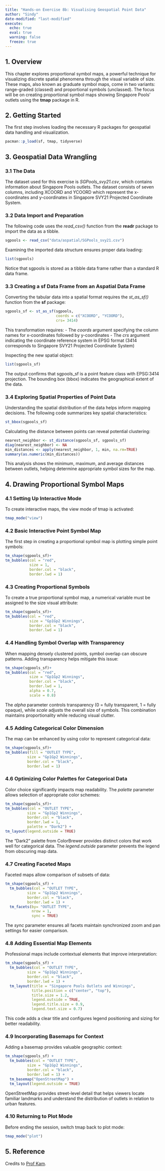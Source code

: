```yaml
---
title: "Hands-on Exercise 8b: Visualising Geospatial Point Data"
author: "Sindy"
date-modified: "last-modified"
execute:
  echo: true
  eval: true
  warning: false
  freeze: true
---
```


## 1. Overview

This chapter explores proportional symbol maps, a powerful technique for visualizing discrete spatial phenomena through the visual variable of size. These maps, also known as graduate symbol maps, come in two variants: range-graded (classed) and proportional symbols (unclassed). The focus will be on creating proportional symbol maps showing Singapore Pools' outlets using the **tmap** package in R.


## 2. Getting Started

The first step involves loading the necessary R packages for geospatial data handling and visualization.

```r
pacman::p_load(sf, tmap, tidyverse)
```

## 3. Geospatial Data Wrangling

### 3.1 The Data

The dataset used for this exercise is *SGPools_svy21.csv*, which contains information about Singapore Pools outlets. The dataset consists of seven columns, including XCOORD and YCOORD which represent the x-coordinates and y-coordinates in Singapore SVY21 Projected Coordinate System.

### 3.2 Data Import and Preparation

The following code uses the *read_csv()* function from the **readr** package to import the data as a tibble.

```r
sgpools <- read_csv("data/aspatial/SGPools_svy21.csv")
```

Examining the imported data structure ensures proper data loading:

```r
list(sgpools) 
```

Notice that sgpools is stored as a tibble data frame rather than a standard R data frame.

### 3.3 Creating a **sf** Data Frame from an Aspatial Data Frame

Converting the tabular data into a spatial format requires the *st_as_sf()* function from the **sf** package:

```r
sgpools_sf <- st_as_sf(sgpools, 
                       coords = c("XCOORD", "YCOORD"),
                       crs= 3414)
```

This transformation requires: - The *coords* argument specifying the column names for x-coordinates followed by y-coordinates - The *crs* argument indicating the coordinate reference system in EPSG format (3414 corresponds to Singapore SVY21 Projected Coordinate System)

Inspecting the new spatial object:

```r
list(sgpools_sf)
```

The output confirms that sgpools_sf is a point feature class with EPSG:3414 projection. The bounding box (bbox) indicates the geographical extent of the data.

### 3.4 Exploring Spatial Properties of Point Data

Understanding the spatial distribution of the data helps inform mapping decisions. The following code summarizes key spatial characteristics:

```r
st_bbox(sgpools_sf)
```

Calculating the distance between points can reveal potential clustering:

```r
nearest_neighbor <- st_distance(sgpools_sf, sgpools_sf)
diag(nearest_neighbor) <- NA
min_distances <- apply(nearest_neighbor, 1, min, na.rm=TRUE)
summary(as.numeric(min_distances))
```

This analysis shows the minimum, maximum, and average distances between outlets, helping determine appropriate symbol sizes for the map.

## 4. Drawing Proportional Symbol Maps

### 4.1 Setting Up Interactive Mode

To create interactive maps, the view mode of tmap is activated:

```r
tmap_mode("view")
```

### 4.2 Basic Interactive Point Symbol Map

The first step in creating a proportional symbol map is plotting simple point symbols:

```r
tm_shape(sgpools_sf)+
tm_bubbles(col = "red",
           size = 1,
           border.col = "black",
           border.lwd = 1)
```

### 4.3 Creating Proportional Symbols

To create a true proportional symbol map, a numerical variable must be assigned to the size visual attribute:

```r
tm_shape(sgpools_sf)+
tm_bubbles(col = "red",
           size = "Gp1Gp2 Winnings",
           border.col = "black",
           border.lwd = 1)
```

### 4.4 Handling Symbol Overlap with Transparency

When mapping densely clustered points, symbol overlap can obscure patterns. Adding transparency helps mitigate this issue:

```r
tm_shape(sgpools_sf)+
tm_bubbles(col = "red",
           size = "Gp1Gp2 Winnings",
           border.col = "black",
           border.lwd = 1,
           alpha = 0.7,
           scale = 0.8)
```

The *alpha* parameter controls transparency (0 = fully transparent, 1 = fully opaque), while *scale* adjusts the overall size of symbols. This combination maintains proportionality while reducing visual clutter.

### 4.5 Adding Categorical Color Dimension

The map can be enhanced by using color to represent categorical data:

```r
tm_shape(sgpools_sf)+
tm_bubbles(fill = "OUTLET TYPE", 
          size = "Gp1Gp2 Winnings",
          border.col = "black",
          border.lwd = 1)
```

### 4.6 Optimizing Color Palettes for Categorical Data

Color choice significantly impacts map readability. The *palette* parameter allows selection of appropriate color schemes:

```r
tm_shape(sgpools_sf)+
tm_bubbles(col = "OUTLET TYPE", 
          size = "Gp1Gp2 Winnings",
          border.col = "black",
          border.lwd = 1,
          palette = "Dark2") +
tm_layout(legend.outside = TRUE)
```

The "Dark2" palette from ColorBrewer provides distinct colors that work well for categorical data. The *legend.outside* parameter prevents the legend from obscuring map data.

### 4.7 Creating Faceted Maps

Faceted maps allow comparison of subsets of data:

```r
tm_shape(sgpools_sf) +
  tm_bubbles(col = "OUTLET TYPE", 
          size = "Gp1Gp2 Winnings",
          border.col = "black",
          border.lwd = 1) +
  tm_facets(by= "OUTLET TYPE",
            nrow = 1,
            sync = TRUE)
```

The *sync* parameter ensures all facets maintain synchronized zoom and pan settings for easier comparison.

### 4.8 Adding Essential Map Elements

Professional maps include contextual elements that improve interpretation:

```r
tm_shape(sgpools_sf) +
  tm_bubbles(col = "OUTLET TYPE", 
          size = "Gp1Gp2 Winnings",
          border.col = "black",
          border.lwd = 1) +
  tm_layout(title = "Singapore Pools Outlets and Winnings",
            title.position = c("center", "top"),
            title.size = 1.2,
            legend.outside = TRUE,
            legend.title.size = 0.9,
            legend.text.size = 0.7)
```

This code adds a clear title and configures legend positioning and sizing for better readability.

### 4.9 Incorporating Basemaps for Context

Adding a basemap provides valuable geographic context:

```r
tm_shape(sgpools_sf) +
  tm_bubbles(col = "OUTLET TYPE", 
          size = "Gp1Gp2 Winnings",
          border.col = "black",
          border.lwd = 1) +
  tm_basemap("OpenStreetMap") +
  tm_layout(legend.outside = TRUE)
```

OpenStreetMap provides street-level detail that helps viewers locate familiar landmarks and understand the distribution of outlets in relation to urban features.

### 4.10 Returning to Plot Mode

Before ending the session, switch tmap back to plot mode:

```r
tmap_mode("plot")
```

## 5. Reference

Credits to [Prof Kam](https://r4va.netlify.app/chap22).
